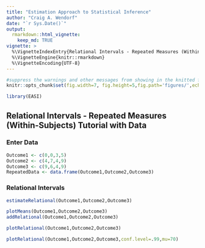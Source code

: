 ```yaml
---
title: "Estimation Approach to Statistical Inference"
author: "Craig A. Wendorf"
date: "`r Sys.Date()`"
output: 
  rmarkdown::html_vignette:
    keep_md: TRUE
vignette: >
  %\VignetteIndexEntry{Relational Intervals - Repeated Measures (Within-Subjects) Tutorial with Data}
  %\VignetteEngine{knitr::rmarkdown}
  %\VignetteEncoding{UTF-8}
---
```


```r
#suppress the warnings and other messages from showing in the knitted file.
knitr::opts_chunk$set(fig.width=7, fig.height=5,fig.path='figures/',echo=TRUE,warning=FALSE,message=FALSE)
```

```r
library(EASI)
```

## Relational Intervals - Repeated Measures (Within-Subjects) Tutorial with Data

### Enter Data

```r
Outcome1 <- c(0,0,3,5)
Outcome2 <- c(4,7,4,9)
Outcome3 <- c(9,6,4,9)
RepeatedData <- data.frame(Outcome1,Outcome2,Outcome3)
```

### Relational Intervals

```r
estimateRelational(Outcome1,Outcome2,Outcome3)
```

```r
plotMeans(Outcome1,Outcome2,Outcome3)
addRelational(Outcome1,Outcome2,Outcome3)
```

```r
plotRelational(Outcome1,Outcome2,Outcome3)
```

```r
plotRelational(Outcome1,Outcome2,Outcome3,conf.level=.99,mu=70)
```
